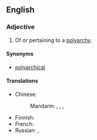 ==English==

===Adjective===
{{en-adj}}

# Of or pertaining to a [[polyarchy]].

====Synonyms====
* [[polyarchical]]

====Translations====
{{trans-top|of or pertaining to a polyarchy}}
* Chinese: 
*: Mandarin: {{t|cmn|[[多頭政治]][[的]]|sc=Hani}}, {{t|cmn|[[多头政治]][[的]]|tr=duōtóu zhèngzhì de|sc=Hani}}, {{t|cmn|[[多頭政體]][[的]]|sc=Hani}}, {{t|cmn|[[多头政体]][[的]]|tr=duōtóu zhèngtǐ de|sc=Hani}}
{{trans-mid}}
* Finnish: {{t|fi|poliarkinen}}
* French: {{t|fr|polyarchique}}
* Russian: {{t|ru|поликрати́ческий}}, {{t|ru|полиархи́ческий}}
{{trans-bottom}}